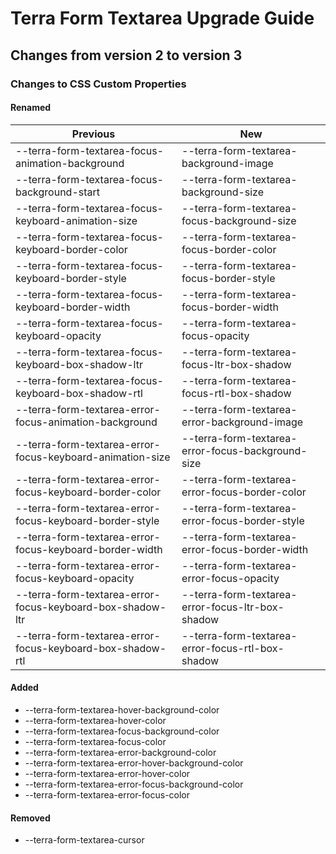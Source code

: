 
<Badge />

# Terra Form Textarea Upgrade Guide

## Changes from version 2 to version 3

### Changes to CSS Custom Properties

#### Renamed
| Previous | New |
|-|-|
| --terra-form-textarea-focus-animation-background | --terra-form-textarea-background-image |
| --terra-form-textarea-focus-background-start | --terra-form-textarea-background-size |
| --terra-form-textarea-focus-keyboard-animation-size | --terra-form-textarea-focus-background-size |
| --terra-form-textarea-focus-keyboard-border-color | --terra-form-textarea-focus-border-color |
| --terra-form-textarea-focus-keyboard-border-style | --terra-form-textarea-focus-border-style |
| --terra-form-textarea-focus-keyboard-border-width | --terra-form-textarea-focus-border-width |
| --terra-form-textarea-focus-keyboard-opacity | --terra-form-textarea-focus-opacity |
| --terra-form-textarea-focus-keyboard-box-shadow-ltr | --terra-form-textarea-focus-ltr-box-shadow |
| --terra-form-textarea-focus-keyboard-box-shadow-rtl | --terra-form-textarea-focus-rtl-box-shadow |
| --terra-form-textarea-error-focus-animation-background | --terra-form-textarea-error-background-image |
| --terra-form-textarea-error-focus-keyboard-animation-size | --terra-form-textarea-error-focus-background-size |
| --terra-form-textarea-error-focus-keyboard-border-color | --terra-form-textarea-error-focus-border-color |
| --terra-form-textarea-error-focus-keyboard-border-style | --terra-form-textarea-error-focus-border-style |
| --terra-form-textarea-error-focus-keyboard-border-width | --terra-form-textarea-error-focus-border-width |
| --terra-form-textarea-error-focus-keyboard-opacity | --terra-form-textarea-error-focus-opacity |
| --terra-form-textarea-error-focus-keyboard-box-shadow-ltr | --terra-form-textarea-error-focus-ltr-box-shadow |
| --terra-form-textarea-error-focus-keyboard-box-shadow-rtl | --terra-form-textarea-error-focus-rtl-box-shadow |

#### Added
* --terra-form-textarea-hover-background-color
* --terra-form-textarea-hover-color
* --terra-form-textarea-focus-background-color
* --terra-form-textarea-focus-color
* --terra-form-textarea-error-background-color
* --terra-form-textarea-error-hover-background-color
* --terra-form-textarea-error-hover-color
* --terra-form-textarea-error-focus-background-color
* --terra-form-textarea-error-focus-color

#### Removed
* --terra-form-textarea-cursor
